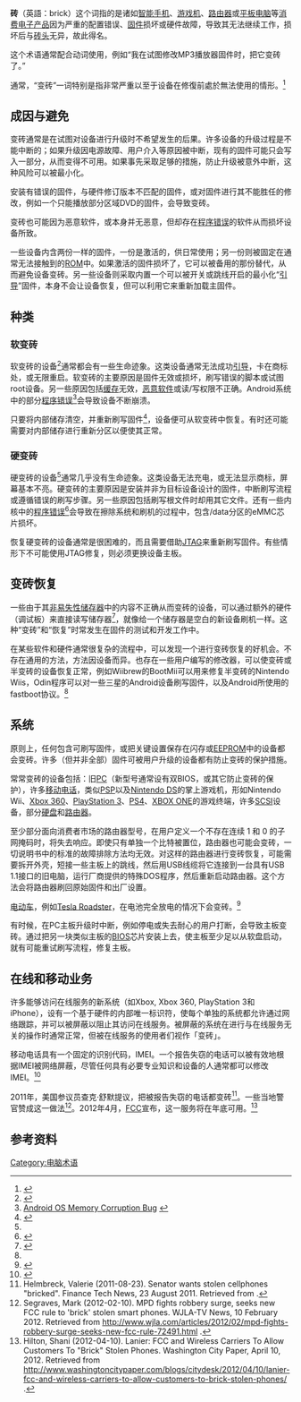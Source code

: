{{noteTA|G1=IT}}

'''砖'''（英語：brick）这个词指的是诸如[[智能手机|智能手机]]、[[游戏机|游戏机]]、[[路由器|路由器]]或[[平板电脑|平板电脑]]等[[消费电子产品|消费电子产品]]因为严重的配置错误、[[固件|固件]]损坏或硬件故障，导致其无法继续工作，损坏后与[[砖头|砖头]]无异，故此得名。

这个术语通常配合动词使用，例如“我在试图修改MP3播放器固件时，把它变砖了。”

通常，“变砖”一词特别是指非常严重以至于设备在修復前處於無法使用的情形。<ref>{{Cite web |url=http://www.catb.org/jargon/html/B/brick.html |title=CATB.ORG Jargon File |accessdate=2015-01-17 |archive-date=2015-02-16 |archive-url=https://web.archive.org/web/20150216033246/http://www.catb.org/jargon/html/B/brick.html |dead-url=no }}</ref>

== 成因与避免 ==

变砖通常是在试图对设备进行升级时不希望发生的后果。许多设备的升级过程是不能中断的；如果升级因电源故障、用户介入等原因被中断，现有的固件可能只会写入一部分，从而变得不可用。如果事先采取足够的措施，防止升级被意外中断，这种风险可以被最小化。

安装有错误的固件，与硬件修订版本不匹配的固件，或对固件进行其不能胜任的修改，例如一个只能播放部分区域DVD的固件，会导致变砖。

变砖也可能因为恶意软件，或本身并无恶意，但却存在[[程序错误|程序错误]]的软件从而损坏设备所致。

一些设备内含两份一样的固件，一份是激活的，供日常使用；另一份则被固定在通常无法接触到的[[ROM|ROM]]中。如果激活的固件损坏了，它可以被备用的那份替代，从而避免设备变砖。另一些设备则采取内置一个可以被开关或跳线开启的最小化“[[引导程序|引导]]”固件，本身不会让设备恢复，但可以利用它来重新加载主固件。

== 种类 ==

=== 软变砖 ===

软变砖的设备<ref name = "android.stackexchange.com">{{Cite web |url=http://android.stackexchange.com/questions/29741/what-does-it-mean-to-brick-your-phone |title=What does it mean to “brick” your phone? |accessdate=2015-01-17 |archive-date=2015-01-01 |archive-url=https://web.archive.org/web/20150101003558/http://android.stackexchange.com/questions/29741/what-does-it-mean-to-brick-your-phone |dead-url=no }}</ref>通常都会有一些生命迹象。这类设备通常无法成功[[引导|引导]]，卡在商标处，或无限重启。软变砖的主要原因是固件无效或损坏，刷写错误的脚本或试图root设备。另一些原因包括[[缓存|缓存]]无效，[[恶意软件|恶意软件]]或读/写权限不正确。Android系统中的部分[[程序错误|程序错误]]<ref>[http://ibrahimbalic.com/2014/android-os-memory-corruption-bug/ Android OS Memory Corruption Bug] {{webarchive|url=https://web.archive.org/web/20140517123029/http://ibrahimbalic.com/2014/android-os-memory-corruption-bug/ |date=2014-05-17 }}</ref>会导致设备不断崩溃。

只要将内部储存清空，并重新刷写固件<ref name = "unbrick.itcse.com">{{Cite web |url=http://unbrick.itcse.com/ |title=Unbrick Android phones and tablets |accessdate=2015-01-17 |archive-date=2015-02-04 |archive-url=https://web.archive.org/web/20150204072633/http://unbrick.itcse.com/ |dead-url=no }}</ref>，设备便可从软变砖中恢复。有时还可能需要对内部储存进行重新分区以便使其正常。

=== 硬变砖 ===

硬变砖的设备<ref name = "android.stackexchange.com" />通常几乎没有生命迹象。这类设备无法充电，或无法显示商标，屏幕基本不亮。硬变砖的主要原因是安装并非为目标设备设计的固件，中断刷写流程或遵循错误的刷写步骤。另一些原因包括刷写根文件时却用其它文件。还有一些内核中的[[程序错误|程序错误]]<ref name="ICS Kernel bug">{{Cite web |url=http://www.xda-developers.com/android/hard-brick-bug-on-galaxy-s-ii-and-note-leaked-ics-kernels/ |title=Hard Brick Bug on Galaxy S II and Note Leaked ICS Kernels |accessdate=2015-01-17 |archive-date=2015-01-06 |archive-url=https://web.archive.org/web/20150106044314/http://www.xda-developers.com/android/hard-brick-bug-on-galaxy-s-ii-and-note-leaked-ics-kernels/ |dead-url=no }}</ref>会导致在擦除系统和刷机的过程中，包含/data分区的eMMC芯片损坏。

恢复硬变砖的设备通常是很困难的，而且需要借助[[JTAG|JTAG]]来重新刷写固件。有些情形下不可能使用JTAG修复，则必须更换设备主板。

== 变砖恢复 ==

一些由于其[[非易失性储存器|非易失性储存器]]中的内容不正确从而变砖的设备，可以通过额外的硬件（调试板）来直接读写储存器<ref>{{Cite web |url=http://wiki.openmoko.org/wiki/Neo1973_Debug_Board_v2/Unbricking |title=Neo1973 Debug Board v2/Unbricking - Openmoko |accessdate=2015-01-17 |archive-date=2015-05-01 |archive-url=https://web.archive.org/web/20150501125811/http://wiki.openmoko.org/wiki/Neo1973_Debug_Board_v2/Unbricking |dead-url=no }}</ref>，就像给一个储存器是空白的新设备刷机一样。这种“变砖”和“恢复”时常发生在固件的测试和开发工作中。

在某些软件和硬件通常很复杂的流程中，可以发现一个进行变砖恢复的好机会。不存在通用的方法，方法因设备而异。也存在一些用户编写的修改器，可以使变砖或半变砖的设备恢复正常，例如Wiibrew的BootMii可以用来修复半变砖的Nintendo Wiis，Odin程序可以对一些三星的Android设备刷写固件，以及Android所使用的fastboot协议。<ref name = "unbrick.itcse.com" />

== 系统 ==

原则上，任何包含可刷写固件，或把关键设置保存在闪存或[[EEPROM|EEPROM]]中的设备都会变砖。许多（但并非全部）固件可被用户升级的设备都有防止变砖的保护措施。

常常变砖的设备包括：旧[[個人電腦|PC]]（新型号通常设有双BIOS，或其它防止变砖的保护），许多[[移动电话|移动电话]]，类似[[PSP|PSP]]以及[[Nintendo_DS|Nintendo DS]]的掌上游戏机，形如Nintendo Wii、[[Xbox_360|Xbox 360]]、[[PlayStation_3|PlayStation 3]]、[[PS4|PS4]]、[[XBOX_ONE|XBOX ONE]]的游戏终端，许多[[SCSI|SCSI]]设备，部分[[硬盘|硬盘]]和[[路由器|路由器]]。

至少部分面向消费者市场的路由器型号，在用户定义一个不存在连续 1 和 0 的子网掩码时，将失去响应。即使只有单独一个比特被置位，路由器也可能会变砖，一切说明书中的标准的故障排除方法均无效。对这样的路由器进行变砖恢复，可能需要拆开外壳，短接一些主板上的跳线，然后用USB线缆将它连接到一台具有USB 1.1接口的旧电脑，运行厂商提供的特殊DOS程序，然后重新启动路由器。这个方法会将路由器刷回原始固件和出厂设置。

[[純電動車|电动车]]，例如[[Tesla_Roadster|Tesla Roadster]]，在电池完全放电的情况下会变砖。<ref>{{Cite web |url=http://jalopnik.com/5887265 |title=存档副本 |accessdate=2015-01-17 |archive-date=2012-05-04 |archive-url=https://web.archive.org/web/20120504035059/http://jalopnik.com/5887265 |dead-url=no }}</ref>

有时候，在PC主板升级时中断，例如停电或失去耐心的用户打断，会导致主板变砖。通过把另一块类似主板的[[BIOS|BIOS]]芯片安装上去，使主板至少足以从软盘启动，就有可能重试刷写流程，修复主板。

== 在线和移动业务 ==
许多能够访问在线服务的新系统（如Xbox, Xbox 360, PlayStation 3和iPhone），设有一个基于硬件的内部唯一标识符，使每个单独的系统都允许通过网络跟踪，并可以被屏蔽以阻止其访问在线服务。被屏蔽的系统在进行与在线服务无关的操作时通常正常，但被在线服务的使用者们视作「变砖」。

移动电话具有一个固定的识别代码，IMEI。一个报告失窃的电话可以被有效地根据IMEI被网络屏蔽，尽管任何具有必要专业知识和设备的人通常都可以修改IMEI。<ref>{{Cite web |url=http://www.indiatvnews.com/crime/news/latest-news-mobile-thieves-now-change-imei-number-erase-memory-4907.html |title=Thieves can now change IMEI number |accessdate=2015-01-17 |archive-date=2014-07-18 |archive-url=https://web.archive.org/web/20140718204602/http://www.indiatvnews.com/crime/news/latest-news-mobile-thieves-now-change-imei-number-erase-memory-4907.html |dead-url=no }}</ref>

2011年，美国参议员查克·舒默提议，把被报告失窃的电话都变砖<ref name="helmbreck">Helmbreck, Valerie (2011-08-23). Senator wants stolen cellphones "bricked". Finance Tech News, 23 August 2011. Retrieved from {{cite web |url=http://www.financetechnews.com/senator-wants-stolen-cellphones-bricked/ |title=存档副本 |accessdate=2011-08-31 |deadurl=yes |archiveurl=https://web.archive.org/web/20120319100049/http://www.financetechnews.com/senator-wants-stolen-cellphones-bricked/ |archivedate=2012-03-19 }}.</ref>。一些当地警官赞成这一做法<ref name="segraves">Segraves, Mark (2012-02-10). MPD fights robbery surge, seeks new FCC rule to 'brick' stolen smart phones. WJLA-TV News, 10 February 2012. Retrieved from http://www.wjla.com/articles/2012/02/mpd-fights-robbery-surge-seeks-new-fcc-rule-72491.html {{Wayback|url=http://www.wjla.com/articles/2012/02/mpd-fights-robbery-surge-seeks-new-fcc-rule-72491.html |date=20150402202737 }}.</ref>。2012年4月，[[FCC|FCC]]宣布，这一服务将在年底可用。<ref name="hilton">Hilton, Shani (2012-04-10). Lanier: FCC and Wireless Carriers To Allow Customers To "Brick" Stolen Phones. Washington City Paper, April 10, 2012. Retrieved from http://www.washingtoncitypaper.com/blogs/citydesk/2012/04/10/lanier-fcc-and-wireless-carriers-to-allow-customers-to-brick-stolen-phones/ {{Wayback|url=http://www.washingtoncitypaper.com/blogs/citydesk/2012/04/10/lanier-fcc-and-wireless-carriers-to-allow-customers-to-brick-stolen-phones/ |date=20150402183548 }}.</ref>

== 参考资料 ==
{{reflist}}

[[Category:电脑术语|Category:电脑术语]]